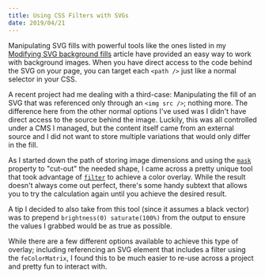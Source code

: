 ```yaml
---
title: Using CSS Filters with SVGs
date: 2019/04/21
---
```


Manipulating SVG fills with powerful tools like the ones listed in my [Modifying SVG background fills](/articles/svg-background-fills/) article have provided an easy way to work with background images. When you have direct access to the code behind the SVG on your page, you can target each `<path />` just like a normal selector in your CSS.

A recent project had me dealing with a third-case: Manipulating the fill of an SVG that was referenced only through an `<img src />`; nothing more. The difference here from the other normal options I've used was I didn't have direct access to the source behind the image. Luckily, this was all controlled under a CMS I managed, but the content itself came from an external source and I did not want to store multiple variations that would only differ in the fill.

As I started down the path of storing image dimensions and using the [`mask`](https://developer.mozilla.org/en-US/docs/Web/CSS/mask) property to "cut-out" the needed shape, I came across a pretty unique tool that took advantage of [`filter`](https://developer.mozilla.org/en-US/docs/Web/CSS/filter) to achieve a color overlay. While the result doesn't always come out perfect, there's some handy subtext that allows you to try the calculation again until you achieve the desired result.

<CodePen codePenId="Pjoqqp" />

A tip I decided to also take from this tool (since it assumes a black vector) was to prepend `brightness(0) saturate(100%)` from the output to ensure the values I grabbed would be as true as possible.

<CodePen codePenId="EJRRPE" />

While there are a few different options available to achieve this type of overlay; including referencing an SVG element that includes a filter using the `feColorMatrix`, I found this to be much easier to re-use across a project and pretty fun to interact with.

